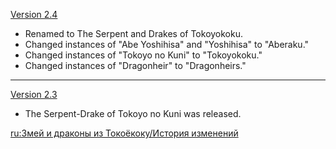 {{Change History/Header}}
[[Version 2.4]]
* Renamed to The Serpent and Drakes of Tokoyokoku.
* Changed instances of "Abe Yoshihisa" and "Yoshihisa" to "Aberaku."
* Changed instances of "Tokoyo no Kuni" to "Tokoyokoku."
* Changed instances of "Dragonheir" to "Dragonheirs."
----
[[Version 2.3]]
* The Serpent-Drake of Tokoyo no Kuni was released.
<noinclude>


[[ru:Змей и драконы из Токоёкоку/История изменений]]
</noinclude>